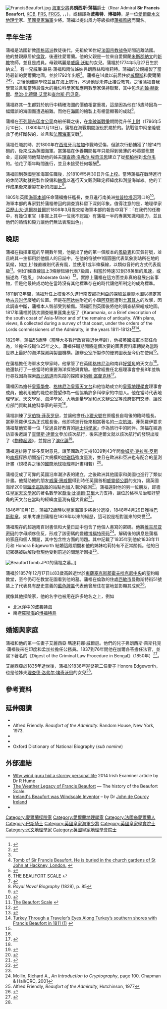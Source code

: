 [[File:FrancisBeaufort.jpg|thumb]]
[[海軍少將|海軍少將]]'''弗朗西斯·蒲福'''爵士（Rear Admiral '''Sir Francis Beaufort''', [[巴斯勳章|KCB]], [[皇家学会|FRS]], [[皇家地理學會|FRGS]], {{link-en|爱尔兰皇家科学院|Royal Irish Academy|MRIA}}，{{IPAc-en|ˈ|b|oʊ|f|ər|t}}，{{bd|1774年|5月27日|1857年|12月17日}}），或翻譯為'''波弗特'''、'''博福特'''，是一位[[愛爾蘭|愛爾蘭]][[水文地理学|水文地理学]]家、[[英國皇家海軍|英國皇家海軍]]少將。蒲福以提出風力等級指標[[蒲福風級|蒲福風級]]而聞名。

==早年生活==
蒲福是法國新教[[雨格诺派|雨格诺派]]教徒後代，先祖於16世紀[[法国宗教战争|法国宗教战争]]期間逃離法國。他的雙親原居於[[倫敦|倫敦]]，後遷往愛爾蘭。他的父親{{link-en|丹尼爾·奧古斯塔斯·蒲福|Daniel Augustus Beaufort}}是一位來自愛爾蘭[[米斯郡|米斯郡]][[納文|納文]]的[[新教|新教]]牧師，並且是{{link-en|爱尔兰皇家科学院|Royal Irish Academy}}成員。母親瑪麗是[[威廉·沃勒|威廉·沃勒]]的女兒。蒲福於1774年5月27日生於納文<ref>{{cite book|last=Mollan|first=R Charles|title=Irish Innovators|year=2002|publisher=Royal Irish Academy|isbn=978-1-874045-88-5|page=49}}</ref>，有一兄威廉·路易·蒲福和兩位姊妹弗朗西絲和哈莉特。蒲福的父親繪製了當時最新的愛爾蘭地圖，並於1792年出版<ref>{{Cite web |url=http://hdl.huntington.org/cdm/ref/collection/p15150coll4/id/3649 |title=A new map of Ireland : civil and ecclesiastical / by the Revd. D.A. Beaufort L.L.D. Member of the Royal Irish Academy. |accessdate=2014-07-22 |archive-date=2014-07-28 |archive-url=https://web.archive.org/web/20140728112858/http://hdl.huntington.org/cdm/ref/collection/p15150coll4/id/3649 |dead-url=no }}</ref>。蒲福在14歲以前居住於[[威爾斯|威爾斯]]和愛爾蘭<ref name="friendly"/><ref>[http://mostrim.org/parishgallery/gaa.aspx?moid=72 Tomb of Sir Francis Beaufort. He is buried in the church gardens of St John at Hackney, London.] {{Wayback|url=http://mostrim.org/parishgallery/gaa.aspx?moid=72 |date=20140728113613 }}</ref><ref>{{Cite web |url=http://www.findagrave.com/cgi-bin/fg.cgi?page=gr&GRid=35856310 |title=Find A Grave |accessdate=2014-07-22 |archive-date=2014-07-29 |archive-url=https://web.archive.org/web/20140729130922/http://www.findagrave.com/cgi-bin/fg.cgi?page=gr&GRid=35856310 |dead-url=no }}</ref>，之後他離開學校並且在海上航行，不過他從未停止接受教育。之後蒲福自我學習並且和當時最偉大的幾位科學家和應用數學家保持聯繫，其中包含[[約翰·赫歇爾|約翰·赫歇爾]]、[[喬治·比德爾·艾里|喬治·比德爾·艾里]]和[[查尔斯·巴贝奇|查尔斯·巴贝奇]]。

蒲福終其一生都對於航行中精確海圖的價值相當重視，這是因為他在15歲時因為一幅錯誤的海圖而遭遇船難。而他在[[海圖|海圖]]的繪製上有相當顯著的成就<ref>[http://www.imdo.ie/followthefleet/weatherBeaufort.asp THE BEAUFORT SCALE] {{Wayback|url=http://www.imdo.ie/followthefleet/weatherBeaufort.asp |date=20150924033844 }}</ref>。

蒲福在[[不列颠东印度公司|不列颠东印度公司]]商船任職之後，在[[拿破崙戰爭|拿破崙戰爭]]期間從{{link-en|軍校生 (海軍)|Midshipman|軍校生}}升任[[上尉_(海軍)|上尉]]（1796年5月10日）、{{link-en|中校 (海軍)|Commander|中校}}（1800年11月13日）。蒲福在{{link-en|光榮的6月1日|Glorious First of June}}海戰期間服役於屬於{{link-en|五級艦 (英國皇家海軍)|Fifth-rate|五級艦}}的{{link-en|亞奎隆號巡防艦 (1786年)|HMS Aquilon (1786)|亞奎隆號巡防艦}}。該戰役中阿奎隆號救了桅杆斷裂的{{link-en|防衛號戰艦 (1763年)|HMS Defence (1763)|防衛號戰艦}}，並且和[[法國海軍|法國海軍]]{{link-en|衝動號戰艦 (1787年)|French ship Impétueux (1787)|衝動號戰艦}}交戰<ref>{{Cite web |url=http://lugnad.connect.ie/beaufort/ |title=Francis Beaufort (Wind Scale), Irish Maritime History Research |accessdate=2014-07-23 |archive-date=2014-07-29 |archive-url=https://web.archive.org/web/20140729044510/http://lugnad.connect.ie/beaufort/ |dead-url=no }}</ref>。

蒲福任職於{{link-en|法厄同號巡防艦 (1782年)|HMS Phaeton (1782)|法厄同號巡防艦}}時，於1800年在[[西班牙|西班牙]][[马拉加|马拉加]]作戰時受傷，但該次行動捕獲了1艘14門砲的{{link-en|波拉卡帆船|Polacca}}，後來成為英國海軍{{link-en|卡爾佩號戰艦 (1800年)|HMS Calpe (1800)|卡爾佩號戰艦}}。當蒲福在休養期間每年只能得到微薄的45英鎊慰問金，這段期間他幫助他的姊夫[[理查德·洛弗尔·埃奇沃思|理查德·洛弗尔·埃奇沃思]]建立了從[[都柏林|都柏林]]到[[戈尔韦|戈尔韦]]的{{link-en|擺臂式信號|Semaphore line}}。他花了兩年時間進行，並且未接受任何報酬<ref>''Royal Naval Biography'' (1828), p. 85</ref>。

蒲福回到英國皇家海軍任職後，於1810年5月30日升任[[上校_(英國皇家海軍)|上校]]。當時蒲福在戰時進行的休閒活動就是製作{{link-en|測深|Depth sounding}}設備和[[軸承|軸承]]以進行天文觀測確定經緯度和測量海岸線。他的工作成果後來繪製在新的海圖上<ref name=bbc>{{Cite web |url=http://www.bbc.co.uk/arts/yourpaintings/paintings/sir-francis-beaufort |title=Sir Francis Beaufort by Stephen Pearce |accessdate=2014-07-23 |archive-date=2014-08-18 |archive-url=https://web.archive.org/web/20140818132209/http://www.bbc.co.uk/arts/yourpaintings/paintings/sir-francis-beaufort |dead-url=no }}</ref>。

1805年英國[[海軍本部|海軍本部]]任命蒲福擔任{{link-en|伍爾維奇號巡防艦 (1785年)|HMS Woolwich (1785)|伍爾維奇號巡防艦}}艦長，並且進行南美洲[[拉普拉塔河|拉普拉塔河]]河口的{{link-en|水文測量|Hydrographic survey}}<ref>{{Cite web |url=http://www.gdobsy.co.uk/Beaufort.htm |title=Sir Frances Beaufort |accessdate=2014-07-23 |archive-date=2014-07-29 |archive-url=https://web.archive.org/web/20140729133533/http://www.gdobsy.co.uk/Beaufort.htm |dead-url=no }}</ref>。海軍本部的專家對於蒲福帶回的調查資料留下深刻印象。值得注意的是，地理學家[[亞歷山大·達爾林普爾|亞歷山大·達爾林普爾]]於1808年3月提交給海軍本部的報告中寫下：「在我們的任務中，有幾位軍官（事實上其中一位我不認識）有蒲福一半的專業知識和能力，並且他們的熱情和毅力讓他們無法表現出色」{{citation needed|date=October 2013}}。

==晚期==
蒲福在指揮軍艦的早期數年間，他提出了他的第一個版本的[[蒲福風級|風級表]]和天氣符號，並且終其一生都用於他個人的日誌中。在他的符號中1個圓圈代表氣象測站所在地的氣候，如加上1條直線則代表有風，並使用1或半條橫線，以類似音符的方式代表風級<ref>[http://www.rcn27.dial.pipex.com/cloudsrus/beaufort.html The Beaufort Scale] {{Wayback|url=http://www.rcn27.dial.pipex.com/cloudsrus/beaufort.html |date=20121031111106 }}</ref>。例如1條直線加上3條辦恆線代表7級風，相當於時速32到38英里的風速，或描述為「強風」（Moderate Gale）<ref>{{Cite web |url=http://www.bigelow.org/virtual/handson/beaufort.html |title=USING THE BEAUFORT SCALE OF WIND VELOCITY |accessdate=2014-07-23 |archive-date=2015-07-29 |archive-url=https://web.archive.org/web/20150729222242/http://www.bigelow.org/virtual/handson/beaufort.html |dead-url=no }}</ref>。實際上蒲福在這方面並非真的發展出新事物，但是他最終成功地在當時沒有其他標準存在的時代讓他所制定的成為標準。

1811到12年間，蒲福升任上校後不久進行南[[安那托利亞|安那托利亞]]的探險並繪製地圖以標定當地[[古典时代|古典时代]]廢墟的位置。但是在[[阿达纳|阿达纳]]附近的小鎮[[阿亞斯_(阿達納省)|阿亞斯]]遭到[[奥斯曼帝国|土耳其人]]的攻擊，因此調查中斷，蒲福本人臀部受到槍傷。蒲福回到英國後將他的調查結果繪成地圖。1817年蒲福將該次調查結果匯集出版了《Karamania, or a Brief description of the south coast of Asia-Minor and of the remains of antiquity. With plans, views, & collected during a survey of that coast, under the orders of the Lords commissioners of the Admiralty, in the years 1811-1812》<ref>{{Cite web |url=http://worldcat.org/identities/lccn-no2002-95335 |title=Worlscat identities |accessdate=2014-07-23 |archive-date=2014-02-20 |archive-url=https://web.archive.org/web/20140220092612/http://worldcat.org/identities/lccn-no2002-95335/ |dead-url=no }}</ref><ref>[http://www.todayszaman.com/news-226269-turkey-through-a-travelers-eyes-along-turkeys-southern-shores-with-francis-beaufort-in-1811-1.html Turkey Through a Traveler’s Eyes Along Turkey’s southern shores with Francis Beaufort in 1811 (1)] {{Wayback|url=http://www.todayszaman.com/news-226269-turkey-through-a-travelers-eyes-along-turkeys-southern-shores-with-francis-beaufort-in-1811-1.html |date=20140727070303 }}</ref>。

1829年，蒲福55歲時（當時大多數行政官員退休年齡），他被英國海軍本部任命為{{link-en|海軍水文學家|Hydrographer of the Navy}}，並擔任該職位25年之久。蒲福任職期間將這個次要的圖表資料庫轉變為當時世界上最好的海洋探測與製圖機構。該辦公室所製作的優異圖表至今仍在使用<ref name=bbc />。

在蒲福擔任海軍水文學家時，他掌管了在英國[[格林尼治|格林尼治]]和南非[[好望角|好望角]]的天文台<ref name="friendly" />。他還執行了一些當時的重要海洋探險與實驗。他曾經擔任北極理事會會長8年並執行尋找因為探索[[西北航道|西北航道]]而失蹤的探險家[[約翰·富蘭克林|約翰·富蘭克林]]<ref>{{Cite web |url=http://www.npg.org.uk/collections/search/portrait/mw00257/The-Arctic-Council-planning-a-search-for-Sir-John-Franklin |title=The Arctic Council planning a search for Sir John Franklin |accessdate=2014-07-23 |archive-date=2014-07-29 |archive-url=https://web.archive.org/web/20140729211046/http://www.npg.org.uk/collections/search/portrait/mw00257/The-Arctic-Council-planning-a-search-for-Sir-John-Franklin |dead-url=no }}</ref>。

蒲福因為擔任[[皇家學會|皇家學會]]、[[格林尼治皇家天文台|格林尼治皇家天文台]]和他協助成立的[[皇家地理學會|皇家地理學會]]理事會成員，他利用他的職位和聲望作為一個協助許多科學家的中間人。他在當時代表地理學家、天文學家、海洋學家、大地測量學家和水文辦公室等政府部門交涉，讓政府部門資助其他科學家的研究<ref name="friendly" />。

蒲福訓練了[[罗伯特·菲茨罗伊|罗伯特·菲茨罗伊]]，並讓他擔任[[小獵犬號|小獵犬號]]在原艦長自殺後的臨時艦長。當菲茨羅伊成為正式艦長後，他即將進行後來相當著名的[[小獵犬號航海記|一次航海]]。菲茨羅伊要求蒲福幫他安排一位「受過良好教育的[[紳士科學家|紳士科學家]]」作為旅行中的同伴。蒲福在經過訪查後邀請了[[查爾斯·達爾文|查爾斯·達爾文]]參加該次航行，後來達爾文就以該次航行的發現出版了《[[物种起源|物种起源]]》，並提出了[[演化論|演化論]]<ref name="Heidorn">{{Cite web |url=http://www.islandnet.com/~see/weather/history/fitzroy-rest.htm |title=Admiral Robert FitzRoy: The Rest of the Story |accessdate=2014-07-23 |archive-date=2016-03-04 |archive-url=https://web.archive.org/web/20160304122148/http://www.islandnet.com/~see/weather/history/fitzroy-rest.htm |dead-url=no }}</ref>。

蒲福還排除了許多反對意見，讓英國政府支持1839到43年間[[詹姆斯·克拉克·罗斯|詹姆斯·克拉克·罗斯]]的[[南極|南極]]探險期間進行大規模的[[地磁场|地磁场]]強度量測，並且在歐洲和亞洲也有配合的量測計畫（規模與之後的[[國際地球物理年|國際地球物理年]]計畫相若）<ref>{{Cite web |url=http://www.hakluyt.com/PDF/Campbell_Part1_Introduction.pdf |title=The Voyage of HMS Erebus and HMS Terror to the Southern and Antarctic Regions Captain James Clark Ross, R.N. 1839–1843 |access-date=2014-07-23 |archive-url=https://web.archive.org/web/20120506074426/http://www.hakluyt.com/PDF/Campbell_Part1_Introduction.pdf |archive-date=2012-05-06 |dead-url=yes }}</ref>。

蒲福促成了可靠的英國沿岸潮汐表的建立，之後歐洲其他國家和美國也進行了類似計畫。他幫助他的朋友[[威廉·惠威爾|威廉·惠威爾]]得到時任英國首相[[第一代威靈頓公爵阿瑟·韋爾斯利|威靈頓公爵]]的支持，讓英國海岸200個[[海岸巡防隊|海岸巡防隊]]的站點也加入潮汐觀測<ref>{{cite book|last=Reidy|first=Michael S.|title=Tides of History: Ocean Science and Her Majesty's Navy|year=2008|publisher=University Of Chicago Press|isbn=978-0-226709-32-1|page=}}</ref>。蒲福還對他的另一位朋友，即擔任[[皇家天文學家|皇家天文學家]]的著名數學家[[喬治·比德爾·艾里|喬治·比德爾·艾里]]大力支持，讓位於格林尼治和好望角的天文台在當時的經緯度量測有極大貢獻<ref>{{Cite web |url=http://library.mat.uniroma1.it/appoggio/MOSTRA2006/airy_biography.pdf |title=Autobiography of Sir George Biddell Airy |accessdate=2014-07-23 |archive-date=2016-03-04 |archive-url=https://web.archive.org/web/20160304093750/http://library.mat.uniroma1.it/appoggio/MOSTRA2006/airy_biography.pdf |dead-url=yes }}</ref>。

1846年10月1日，蒲福72歲時以皇家海軍少將身分退役，1848年4月29日獲得[[巴斯勳章|巴斯勳章]]。如果考慮到蒲福在1829年以來的經歷，這可說是相對遲來的榮譽<ref name="Heidorn" />。

蒲福現存的超過兩百封書信和大量日誌中包含了他個人書寫的密碼。他將[[维吉尼亚密码|维吉尼亚密码]]的字母順序倒反，形成了該密碼的變體[[博福特密码|博福特密码]]<ref>Mollin, Richard A., ''An Introduction to Cryptography'', page 100. Chapman & Hall/CRC, 2001</ref>。解碼後的訊息是蒲福的家庭和個人問題，其中包含性方面的問題。其中記載了1835年到他於1838年11月和 Honora Edgeworth 結婚這段期間和他的姊妹哈莉特有不正常關係。他的日記密碼被破解後發現他受到前述的問題所困擾<ref name="friendly">Alfred Friendly, ''Beaufort of the Admiralty,'' Hutchinson, 1977</ref>{{page needed|date=October 2013}}。

[[File:BeaufortTomb.JPG|thumb]]的蒲福之墓。]]

蒲福於1857年12月17日以83歲高齡逝世於[[東薩塞克斯郡|東薩塞克斯郡]][[霍夫_(東薩塞克斯郡)|霍夫]][[哈克尼中央|哈克尼中央]]的聖約翰教堂，至今仍可在教堂花園看到他的墓。蒲福在倫敦的住處[[西敏市|西敏市]]曼徹斯特街51號裝上了代表具有歷史意義的[[藍色牌匾|藍色牌匾]]代表他曾居住在當地並彰顯其成就<ref>{{cite web | url=http://openplaques.org/plaques/686 | title=Francis Beaufort Blue Plaque | publisher=openplaques.org | accessdate=13 May 2013 | archive-date=2015-01-03 | archive-url=https://web.archive.org/web/20150103021530/http://openplaques.org/plaques/686 | dead-url=no }}</ref>。

就像其他探險家，他的名字也被用在許多地名之上，例如
*[[北冰洋|北冰洋]]中的[[波弗特海|波弗特海]]
*南極[[羅斯海|羅斯海]]的[[博福特島|博福特島]]

==婚姻與家庭==
蒲福和他的第一任妻子艾麗西亞·瑪達莉娜·威爾遜。他們的兒子弗朗西斯·萊斯托克·蒲福後來在印度和孟加拉擔任公務員。1837到76年間他在加爾各答擔任法官，並寫下著名的《Digest of the Criminal Law Procedure in Bengal》（1850年）<ref name="OAC">{{Cite web |url=http://www.oac.cdlib.org/findaid/ark:/13030/tf667nb1k7/entire_text/ |title=Inventory of the Francis Beaufort (Sir) Papers, circa 1750-1900 |accessdate=2014-07-23 |archive-date=2014-07-26 |archive-url=https://web.archive.org/web/20140726232636/http://www.oac.cdlib.org/findaid/ark:/13030/tf667nb1k7/entire_text/ |dead-url=no }}</ref>。

艾麗西亞於1835年逝世後，蒲福於1838年迎娶第二任妻子 Honora Edgeworth，也是他姊夫[[理查德·洛弗尔·埃奇沃思|理查德·洛弗尔·埃奇沃思]]的女兒<ref name="OAC" />。

==參考資料==
{{reflist}}

==延伸閱讀==
* {{cite IrishBio|subpage=Beaufort, Sir Francis}}
* Alfred Friendly. ''Beaufort of the Admiralty.''  Random House, New York, 1973.
*{{cite book
  | last = Huler
  | first = Scott
  | title = Defining the Wind: The Beaufort Scale, and How a 19th-Century Admiral Turned Science into Poetry
  | url = https://archive.org/details/definingwindbeau0000hule
  | publisher = Crown
  | year = 2004
  | isbn = 1-4000-4884-2}}
*{{cite DNB|wstitle=Beaufort, Francis|last=Laughton|first=John Knox|authorlink=John Knox Laughton|volume=04}}
* Oxford Dictionary of National Biography (''sub nomine'')

==外部連結==
{{commonscat|Francis Beaufort}}
* [http://www.irishexaminer.com/lifestyle/features/why-wind-guru-beaufort-had-to-hide-a-stormy-personal-life-261077.html Why wind guru hid a stormy personal life] {{Wayback|url=http://www.irishexaminer.com/lifestyle/features/why-wind-guru-beaufort-had-to-hide-a-stormy-personal-life-261077.html |date=20140307170550 }} 2014 Irish Examiner article by Dr R Hume
* [http://www.islandnet.com/%7Esee/weather/history/beaufort.htm The Weather Legacy of Francis Beaufort] {{Wayback|url=http://www.islandnet.com/%7Esee/weather/history/beaufort.htm |date=20151113062900 }} — The history of the Beaufort Scale.
* [https://web.archive.org/web/20130524023817/http://www.mariner.ie/history/articles/people/beaufort Ireland's Beaufort was Windscale Inventor] – by Dr [[John_de_Courcy_Ireland|John de Courcy Ireland]]
*{{Worldcat id|lccn-no2002-95335}}

{{Authority control}}

{{DEFAULTSORT:Beaufort, Francis}}
[[Category:愛爾蘭探險家|Category:愛爾蘭探險家]]
[[Category:愛爾蘭地理學家|Category:愛爾蘭地理學家]]
[[Category:法國裔愛爾蘭人|Category:法國裔愛爾蘭人]]
[[Category:巴斯騎士|Category:巴斯騎士]]
[[Category:英國皇家海軍少將|Category:英國皇家海軍少將]]
[[Category:英國皇家學會院士|Category:英國皇家學會院士]]
[[Category:水文地理學家|Category:水文地理學家]]
[[Category:英國皇家地理學會院士|Category:英國皇家地理學會院士]]